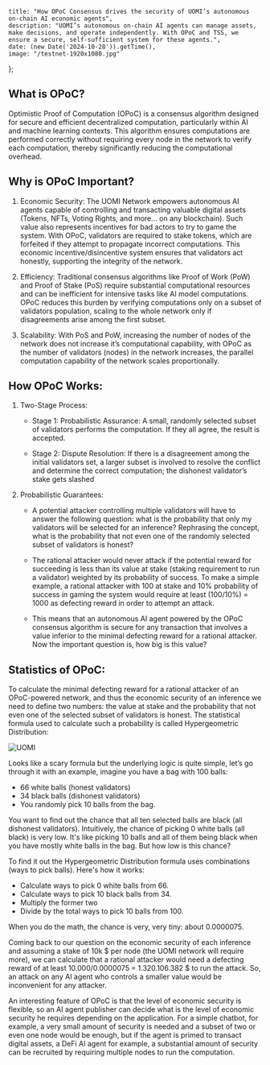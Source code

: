 	title: "How OPoC Consensus drives the security of UOMI’s autonomous on-chain AI economic agents",
    description: "UOMI’s autonomous on-chain AI agents can manage assets, make decisions, and operate independently. With OPoC and TSS, we ensure a secure, self-sufficient system for these agents.",
	date: (new Date('2024-10-28')).getTime(),
    image: "/testnet-1920x1080.jpg"
};

## What is OPoC?

Optimistic Proof of Computation (OPoC) is a consensus algorithm designed for secure and efficient decentralized computation, particularly within AI and machine learning contexts. This algorithm ensures computations are performed correctly without requiring every node in the network to verify each computation, thereby significantly reducing the computational overhead.
 
## Why is OPoC Important?

1. Economic Security: The UOMI Network empowers autonomous AI agents capable of controlling and transacting valuable digital assets (Tokens, NFTs, Voting Rights, and more… on any blockchain). Such value also represents incentives for bad actors to try to game the system. With OPoC, validators are required to stake tokens, which are forfeited if they attempt to propagate incorrect computations. This economic incentive/disincentive system ensures that validators act honestly, supporting the integrity of the network.

2. Efficiency: Traditional consensus algorithms like Proof of Work (PoW) and Proof of Stake (PoS) require substantial computational resources and can be inefficient for intensive tasks like AI model computations. OPoC reduces this burden by verifying computations only on a subset of validators population, scaling to the whole network only if disagreements arise among the first subset.

3. Scalability: With PoS and PoW, increasing the number of nodes of the network does not increase it’s computational capability, with OPoC as the number of validators (nodes) in the network increases, the parallel computation capability of the network scales proportionally.

## How OPoC Works:

1. Two-Stage Process:

	+ Stage 1: Probabilistic Assurance: A small, randomly selected subset of validators performs the computation. If they all agree, the result is accepted.

	+ Stage 2: Dispute Resolution: If there is a disagreement among the initial validators set, a larger subset is involved to resolve the conflict and determine the correct computation; the dishonest validator’s stake gets slashed

1. Probabilistic Guarantees:

	+ A potential attacker controlling multiple validators will have to answer the following question: what is the probability that only my validators will be selected for an inference? Rephrasing the concept, what is the probability that not even one of the randomly selected subset of validators is honest?

	+ The rational attacker would never attack if the potential reward for succeeding is less than its value at stake (staking requirement to run a validator) weighted by its probability of success. To make a simple example, a rational attacker with 100 at stake and 10% probability of success in gaming the system would require at least (100/10%) = 1000 as defecting reward in order to attempt an attack.  

	+ This means that an autonomous AI agent powered by the OPoC consensus algorithm is secure for any transaction that involves a value inferior to the minimal defecting reward for a rational attacker. Now the important question is, how big is this value?

## Statistics of OPoC:

To calculate the minimal defecting reward for a rational attacker of an OPoC-powered network, and thus the economic security of an inference we need to define two numbers: the value at stake and the probability that not even one of the selected subset of validators is honest. The statistical formula used to calculate such a probability is called Hypergeometric Distribution: 

![UOMI](/EquationOPoC.png)

Looks like a scary formula but the underlying logic is quite simple, let’s go through it with an example, imagine you have a bag with 100 balls:

+ 66 white balls (honest validators)
+ 34 black balls (dishonest validators)
+ You randomly pick 10 balls from the bag. 

You want to find out the chance that all ten selected balls are black (all dishonest validators). Intuitively, the chance of picking 0 white balls (all black) is very low. It's like picking 10 balls and all of them being black when you have mostly white balls in the bag. But how low is this chance? 

To find it out the Hypergeometric Distribution formula uses combinations (ways to pick balls). Here's how it works: 

+ Calculate ways to pick 0 white balls from 66. 
+ Calculate ways to pick 10 black balls from 34.
+ Multiply the former two
+ Divide by the total ways to pick 10 balls from 100.

When you do the math, the chance is very, very tiny: about 0.0000075.

Coming back to our question on the economic security of each inference and assuming a stake of 10k $ per node (the UOMI network will require more), we can calculate that a rational attacker would need a defecting reward of at least 10.000/0.0000075 = 1.320.106.382 $ to run the attack. So, an attack on any AI agent who controls a smaller value would be inconvenient for any attacker.

An interesting feature of OPoC is that the level of economic security is flexible, so an AI agent publisher can decide what is the level of economic security he requires depending on the application. For a simple chatbot, for example, a very small amount of security is needed and a subset of two or even one node would be enough, but if the agent is primed to transact digital assets, a DeFi AI agent for example, a substantial amount of security can be recruited by requiring multiple nodes to run the computation.


